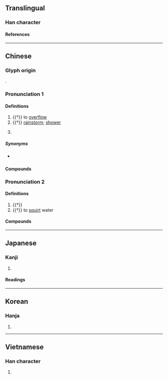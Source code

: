 {{character info/new}}
==Translingual==

===Han character===
{{Han char|rn=85|rad=水|as=09|sn=12|four=38117|canj=ECST|ids=⿰氵盆}}

====References====
{{Han ref|kx=0636.320|dkj=17832|dj=1044.020|hdz=31682.060|uh=6E53}}

----

==Chinese==
{{zh-forms|alt=澎-Sichuan,𡌂-Sichuan}}

===Glyph origin===
{{Han etym}}
{{Han compound|水|盆|ls=psc|c1=s|c2=p|t1=water}}.

===Pronunciation 1===
{{zh-pron
|m=pén
|m-s=pen2
|c=pun4
|mn=phûn
|h=pfs=phùn;gd=pun1
|x=ben2
|mc=1
|oc=2
|cat=v,n,pn
}}
{{attn|nan|phùn?}}

====Definitions====
{{zh-hanzi}}

# {{†}} {{lb|zh|Southwestern Mandarin|dialectal Gan|Hakka|dialectal Jin|Xiang|of water|etc.}} to [[overflow]]
# {{†}} [[rainstorm]]; [[shower]]
# {{zh-div|水}} {{lb|zh|historical}} {{zh-altname|龍開河}}

=====Synonyms=====
* {{sense|to overflow}} {{zh-l|溢出}}

====Compounds====
{{zh-der|湓出|湓溢|湓涌}}

===Pronunciation 2===
{{zh-pron
|m=pèn
|mc=3+2
|oc=1+3
|cat=adv,v
}}

====Definitions====
{{zh-hanzi}}

# {{†}} {{lb|zh|onomatopoeia}} {{n-g|The sound of water.}}
# {{†}} to [[squirt]] water

====Compounds====
{{zh-der|湓流}}

----

==Japanese==

===Kanji===
{{ja-kanji|grade=|rs=水09}}

# {{defn|lang=ja|sort=水09}}

====Readings====
{{ja-readings
|on=ほん, ふん, ぼん
|kun=あふれる
}}

----

==Korean==

===Hanja===
{{ko-hanja|분}}

# {{defn|lang=ko|sort=水09}}

----

==Vietnamese==

===Han character===
{{vi-readings|rs=水09|reading=bùn}}

# {{defn|lang=vi|sort=水09}}